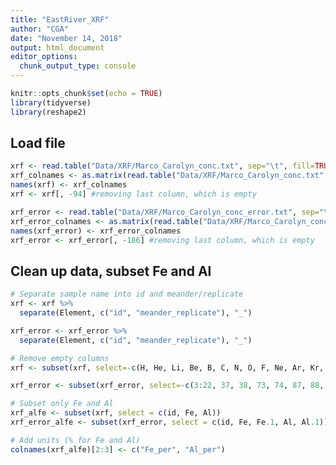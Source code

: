 ```yaml
---
title: "EastRiver_XRF"
author: "CGA"
date: "November 14, 2018"
output: html_document
editor_options: 
  chunk_output_type: console
---
```


```r
knitr::opts_chunk$set(echo = TRUE)
library(tidyverse)
library(reshape2)
```

## Load file
```r
xrf <- read.table("Data/XRF/Marco_Carolyn_conc.txt", sep="\t", fill=TRUE)[-c(1:3), ]
xrf_colnames <- as.matrix(read.table("Data/XRF/Marco_Carolyn_conc.txt", sep="\t", fill=TRUE)[2,])
names(xrf) <- xrf_colnames
xrf <- xrf[, -94] #removing last column, which is empty

xrf_error <- read.table("Data/XRF/Marco_Carolyn_conc_error.txt", sep="\t", fill=TRUE)[-c(1:3), ]
xrf_error_colnames <- as.matrix(read.table("Data/XRF/Marco_Carolyn_conc_error.txt", sep="\t", fill=TRUE)[2,])
names(xrf_error) <- xrf_error_colnames
xrf_error <- xrf_error[, -186] #removing last column, which is empty
```


## Clean up data, subset Fe and Al
```r
# Separate sample name into id and meander/replicate
xrf <- xrf %>%
  separate(Element, c("id", "meander_replicate"), "_")

xrf_error <- xrf_error %>%
  separate(Element, c("id", "meander_replicate"), "_")

# Remove empty columns
xrf <- subset(xrf, select=-c(H, He, Li, Be, B, C, N, O, F, Ne, Ar, Kr, Tc, Xe, Pm, Eu, Gd, Tb, Dy, Ho, Er, Tm, Yb, Lu, Re, Os, Ir, Pt, Po, At, Rn, Fr, Ra, Ac, Pa))

xrf_error <- subset(xrf_error, select=-c(3:22, 37, 38, 73, 74, 87, 88, 109, 110, 123, 124, 127:150, 151:158, 169:180, 183, 184))

# Subset only Fe and Al
xrf_alfe <- subset(xrf, select = c(id, Fe, Al))
xrf_error_alfe <- subset(xrf_error, select = c(id, Fe, Fe.1, Al, Al.1))

# Add units (% for Fe and Al)
colnames(xrf_alfe)[2:3] <- c("Fe_per", "Al_per")

```
